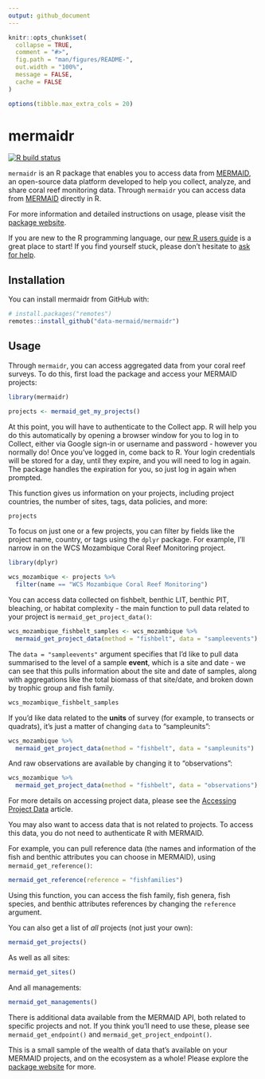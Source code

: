 ```yaml
---
output: github_document
---
```


<!-- README.md is generated from README.Rmd. Please edit that file -->

```r
knitr::opts_chunk$set(
  collapse = TRUE,
  comment = "#>",
  fig.path = "man/figures/README-",
  out.width = "100%",
  message = FALSE,
  cache = FALSE
)

options(tibble.max_extra_cols = 20)
```
# mermaidr

<!-- badges: start -->
[![R build status](https://github.com/data-mermaid/mermaidr/workflows/R-CMD-check/badge.svg)](https://github.com/data-mermaid/mermaidr/actions)
<!-- badges: end -->

`mermaidr` is an R package that enables you to access data from [MERMAID](https://datamermaid.org/), an open-source data platform developed to help you collect, analyze, and share coral reef monitoring data. Through `mermaidr` you can access data from [MERMAID](https://collect.datamermaid.org/) directly in R.

For more information and detailed instructions on usage, please visit the [package website](https://data-mermaid.github.io/mermaidr/).

If you are new to the R programming language, our [new R users guide](https://data-mermaid.github.io/mermaidr/articles/articles/new_to_r.html) is a great place to start! If you find yourself stuck, please don't hesitate to [ask for help](https://data-mermaid.github.io/mermaidr/articles/articles/getting_help.html).

## Installation

You can install mermaidr from GitHub with:

``` r
# install.packages("remotes")
remotes::install_github("data-mermaid/mermaidr")
```

## Usage

Through `mermaidr`, you can access aggregated data from your coral reef surveys. To do this, first load the package and access your MERMAID projects:

```r
library(mermaidr)

projects <- mermaid_get_my_projects()
```

At this point, you will have to authenticate to the Collect app. R will help you do this automatically by opening a browser window for you to log in to Collect, either via Google sign-in or username and password - however you normally do! Once you've logged in, come back to R. Your login credentials will be stored for a day, until they expire, and you will need to log in again. The package handles the expiration for you, so just log in again when prompted.

This function gives us information on your projects, including project countries, the number of sites, tags, data policies, and more:

```r
projects
```

To focus on just one or a few projects, you can filter by fields like the project name, country, or tags using the `dplyr` package. For example, I'll narrow in on the WCS Mozambique Coral Reef Monitoring project.

```r
library(dplyr)

wcs_mozambique <- projects %>%
  filter(name == "WCS Mozambique Coral Reef Monitoring")
```

You can access data collected on fishbelt, benthic LIT, benthic PIT, bleaching, or habitat complexity - the main function to pull data related to your project is `mermaid_get_project_data()`:

```r
wcs_mozambique_fishbelt_samples <- wcs_mozambique %>%
  mermaid_get_project_data(method = "fishbelt", data = "sampleevents")
```

The `data = "sampleevents"` argument specifies that I'd like to pull data summarised to the level of a sample **event**, which is a site and date - we can see that this pulls information about the site and date of samples, along with aggregations like the total biomass of that site/date, and broken down by trophic group and fish family.

```r
wcs_mozambique_fishbelt_samples
```

If you'd like data related to the **units** of survey (for example, to transects or quadrats), it's just a matter of changing `data` to "sampleunits":

```r
wcs_mozambique %>%
  mermaid_get_project_data(method = "fishbelt", data = "sampleunits")
```

And raw observations are available by changing it to "observations":

```r
wcs_mozambique %>%
  mermaid_get_project_data(method = "fishbelt", data = "observations")
```

For more details on accessing project data, please see the [Accessing Project Data](https://data-mermaid.github.io/mermaidr/articles/articles/detailed_usage.html) article.

You may also want to access data that is not related to projects. To access this data, you do not need to authenticate R with MERMAID.

For example, you can pull reference data (the names and information of the fish and benthic attributes you can choose in MERMAID), using `mermaid_get_reference()`:

```r
mermaid_get_reference(reference = "fishfamilies")
```

Using this function, you can access the fish family, fish genera, fish species, and benthic attributes references by changing the `reference` argument.

You can also get a list of *all* projects (not just your own):

```r
mermaid_get_projects()
```

As well as all sites:

```r
mermaid_get_sites()
```

And all managements:

```r
mermaid_get_managements()
```

There is additional data available from the MERMAID API, both related to specific projects and not. If you think you'll need to use these, please see `mermaid_get_endpoint()` and `mermaid_get_project_endpoint()`.

This is a small sample of the wealth of data that's available on your MERMAID projects, and on the ecosystem as a whole! Please explore the [package website](https://data-mermaid.github.io/mermaidr/) for more.
